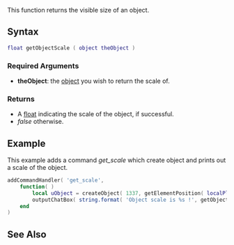  
{{Server client function}}
This function returns the visible size of an object.

==Syntax==
<syntaxhighlight lang="lua">
float getObjectScale ( object theObject )
</syntaxhighlight>
{{OOP||[[/object.md|object]]:getScale|scale|setObjectScale}}
===Required Arguments===
*'''theObject''': the [[/object.md|object]] you wish to return the scale of.

===Returns===
* A [[/float.md|float]] indicating the scale of the object, if successful.
* ''false'' otherwise.

==Example==
<section name="Client" class="client" show="true">
This example adds a command ''get_scale'' which create object and prints out a scale of the object.
<syntaxhighlight lang="lua">
addCommandHandler( 'get_scale',
	function( )
		local uObject = createObject( 1337, getElementPosition( localPlayer ) )
		outputChatBox( string.format( 'Object scale is %s !', getObjectScale( uObject ) ) )
	end
)
</syntaxhighlight>
</section>

==See Also==
{{Object_functions}}